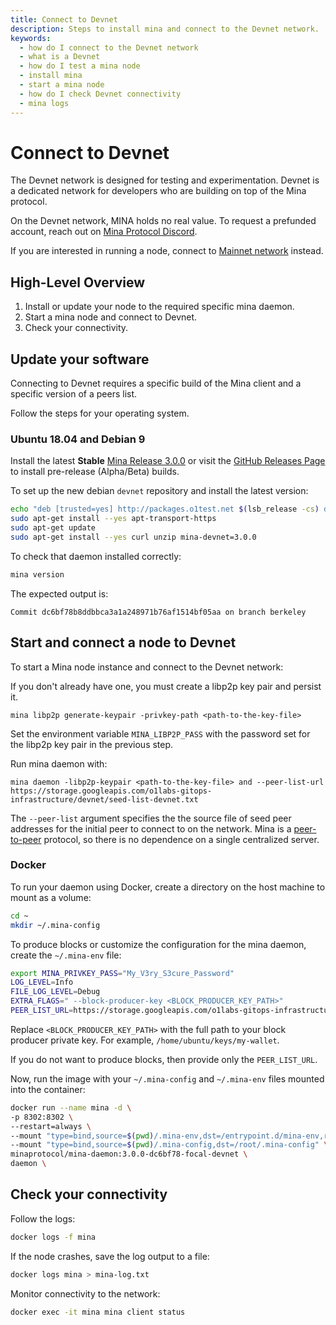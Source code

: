 ```yaml
---
title: Connect to Devnet
description: Steps to install mina and connect to the Devnet network.
keywords:
  - how do I connect to the Devnet network
  - what is a Devnet
  - how do I test a mina node
  - install mina
  - start a mina node
  - how do I check Devnet connectivity
  - mina logs
---
```


# Connect to Devnet

The Devnet network is designed for testing and experimentation. Devnet is a dedicated network for developers who are building on top of the Mina protocol. 

On the Devnet network, MINA holds no real value. To request a prefunded account, reach out on [Mina Protocol Discord](https://discord.gg/minaprotocol).

If you are interested in running a node, connect to [Mainnet network](connecting-to-the-network) instead.

## High-Level Overview

1. Install or update your node to the required specific mina daemon.
1. Start a mina node and connect to Devnet.
1. Check your connectivity.

## Update your software

Connecting to Devnet requires a specific build of the Mina client and a specific version of a peers list. 

Follow the steps for your operating system.

### Ubuntu 18.04 and Debian 9

Install the latest **Stable** [Mina Release 3.0.0](https://github.com/MinaProtocol/mina/releases/tag/3.0.0devnet) or visit the [GitHub Releases Page](https://github.com/MinaProtocol/mina/releases) to install pre-release (Alpha/Beta) builds.

To set up the new debian `devnet` repository and install the latest version:

```sh
echo "deb [trusted=yes] http://packages.o1test.net $(lsb_release -cs) devnet" | sudo tee /etc/apt/sources.list.d/mina-devnet.list
sudo apt-get install --yes apt-transport-https
sudo apt-get update
sudo apt-get install --yes curl unzip mina-devnet=3.0.0
```

To check that daemon installed correctly:

```sh
mina version
```

The expected output is:

```text
Commit dc6bf78b8ddbbca3a1a248971b76af1514bf05aa on branch berkeley
```

## Start and connect a node to Devnet

To start a Mina node instance and connect to the Devnet network:

If you don't already have one, you must create a libp2p key pair and persist it.
```
mina libp2p generate-keypair -privkey-path <path-to-the-key-file>
```
Set the environment variable `MINA_LIBP2P_PASS` with the password set for the libp2p key pair in the previous step.   

Run mina daemon with:
```
mina daemon -libp2p-keypair <path-to-the-key-file> and --peer-list-url https://storage.googleapis.com/o1labs-gitops-infrastructure/devnet/seed-list-devnet.txt
```

The `--peer-list` argument specifies the the source file of seed peer addresses for the initial peer to connect to on the network. Mina is a [peer-to-peer](/glossary#peer-to-peer) protocol, so there is no dependence on a single centralized server.

### Docker

To run your daemon using Docker, create a directory on the host machine to mount as a volume:

```sh
cd ~
mkdir ~/.mina-config
```

To produce blocks or customize the configuration for the mina daemon, create the `~/.mina-env` file:

```sh
export MINA_PRIVKEY_PASS="My_V3ry_S3cure_Password"
LOG_LEVEL=Info
FILE_LOG_LEVEL=Debug
EXTRA_FLAGS=" --block-producer-key <BLOCK_PRODUCER_KEY_PATH>"
PEER_LIST_URL=https://storage.googleapis.com/o1labs-gitops-infrastructure/devnet/seed-list-devnet.txt
```

Replace `<BLOCK_PRODUCER_KEY_PATH>` with the full path to your block producer private key. For example, `/home/ubuntu/keys/my-wallet`.

If you do not want to produce blocks, then provide only the `PEER_LIST_URL`.

Now, run the image with your `~/.mina-config` and `~/.mina-env` files mounted into the container:

```sh
docker run --name mina -d \
-p 8302:8302 \
--restart=always \
--mount "type=bind,source=$(pwd)/.mina-env,dst=/entrypoint.d/mina-env,readonly" \
--mount "type=bind,source=$(pwd)/.mina-config,dst=/root/.mina-config" \
minaprotocol/mina-daemon:3.0.0-dc6bf78-focal-devnet \
daemon \
```

## Check your connectivity

Follow the logs:

```sh
docker logs -f mina
```

If the node crashes, save the log output to a file:

```sh
docker logs mina > mina-log.txt
```

Monitor connectivity to the network:

```sh
docker exec -it mina mina client status
```
